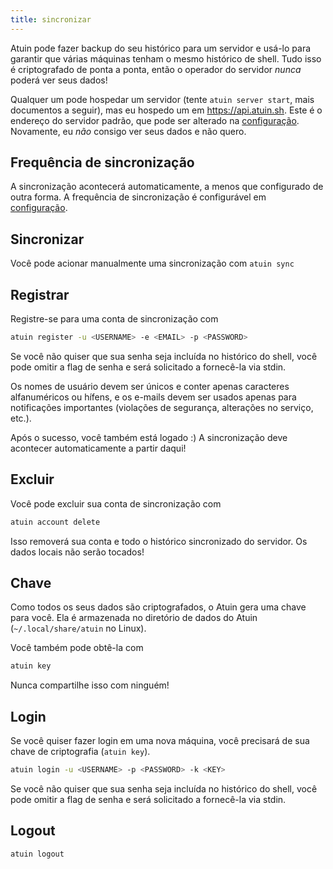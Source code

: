 ```yaml
---
title: sincronizar
---
```


Atuin pode fazer backup do seu histórico para um servidor e usá-lo para garantir que várias máquinas tenham o mesmo histórico de shell. Tudo isso é criptografado de ponta a ponta, então o operador do servidor _nunca_ poderá ver seus dados!

Qualquer um pode hospedar um servidor (tente `atuin server start`, mais documentos a seguir), mas eu hospedo um em https://api.atuin.sh. Este é o endereço do servidor padrão, que pode ser alterado na [configuração](/configuration/config#sync_address). Novamente, eu _não_ consigo ver seus dados e não quero.

## Frequência de sincronização

A sincronização acontecerá automaticamente, a menos que configurado de outra forma. A frequência de sincronização é configurável em [configuração](/configuration/config#sync_frequency).

## Sincronizar

Você pode acionar manualmente uma sincronização com `atuin sync`

## Registrar

Registre-se para uma conta de sincronização com

```sh
atuin register -u <USERNAME> -e <EMAIL> -p <PASSWORD>
```

Se você não quiser que sua senha seja incluída no histórico do shell, você pode omitir a flag de senha e será solicitado a fornecê-la via stdin.

Os nomes de usuário devem ser únicos e conter apenas caracteres alfanuméricos ou hífens, e os e-mails devem ser usados apenas para notificações importantes (violações de segurança, alterações no serviço, etc.).

Após o sucesso, você também está logado :) A sincronização deve acontecer automaticamente a partir daqui!

## Excluir

Você pode excluir sua conta de sincronização com

```sh
atuin account delete
```

Isso removerá sua conta e todo o histórico sincronizado do servidor. Os dados locais não serão tocados!

## Chave

Como todos os seus dados são criptografados, o Atuin gera uma chave para você. Ela é armazenada no diretório de dados do Atuin (`~/.local/share/atuin` no Linux).

Você também pode obtê-la com

```sh
atuin key
```

Nunca compartilhe isso com ninguém!

## Login

Se você quiser fazer login em uma nova máquina, você precisará de sua chave de criptografia (`atuin key`).

```sh
atuin login -u <USERNAME> -p <PASSWORD> -k <KEY>
```

Se você não quiser que sua senha seja incluída no histórico do shell, você pode omitir a flag de senha e será solicitado a fornecê-la via stdin.

## Logout

```sh
atuin logout
```
